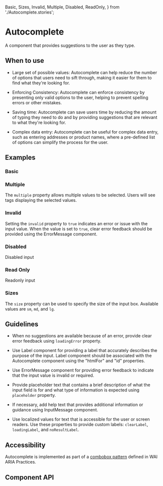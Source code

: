   Basic,
  Sizes,
  Invalid,
  Multiple, Disabled, ReadOnly,
} from './Autocomplete.stories';

<Meta of={Autocomplete} />

# Autocomplete

A component that provides suggestions to the user as they
type.

## When to use

- Large set of possible values: Autocomplete can help reduce
the number of options that users need to sift through, making it easier for them
to find what they're looking for.

- Enforcing Consistency: Autocomplete can enforce consistency
by presenting only valid options to the user, helping to prevent spelling errors
or other mistakes.

- Saving time: Autocomplete can save users time by reducing
the amount of typing they need to do and by providing suggestions that are
relevant to what they're looking for.

- Complex data entry: Autocomplete can be useful for complex data entry,
such as entering addresses or product names, where a pre-defined list
of options can simplify the process for the user.

## Examples

### Basic

<Canvas of={Basic} />

### Multiple

The `multiple` property allows multiple values to be selected. Users will see tags displaying the selected values.

<Canvas of={Multiple} />

### Invalid

Setting the `invalid` property to `true` indicates an error or issue with the input value. When the value is set
to `true`, clear error feedback should be provided using the ErrorMessage component.

<Canvas of={Invalid} />

### Disabled

Disabled input

<Canvas of={Disabled} />

### Read Only

Readonly input

<Canvas of={ReadOnly} />


### Sizes

The `size` property can be used to specify the size of the input box. Available values are `sm`, `md`, and `lg`.

<Canvas of={Sizes} />

## Guidelines

- When no suggestions are available because of an error, provide clear error
feedback using `loadingError` property.

- Use Label component for providing a label that accurately describes
the purpose of the input. Label component should be associated
with the Autocomplete component using the "htmlFor" and "id" properties.

- Use ErrorMessage component for providing error feedback to indicate
that the input value is invalid or required.

- Provide placeholder text that contains a brief description of what the input
field is for and what type of information is expected using `placeholder`
property.

- If necessary, add help text that provides additional information or guidance
using InputMessage component.

- Use localized values for text that is accessible for the user or screen
readers. Use these properties to provide custom labels: `clearLabel`,
`loadingLabel`, and `noResultLabel`.

## Accessibility

Autocomplete is implemented as part of a [combobox pattern](https://www.w3.org/WAI/ARIA/apg/patterns/combobox)
defined in WAI ARIA Practices.

## Component API

<ArgTypes />


